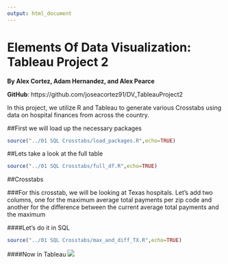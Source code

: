 ```yaml
---
output: html_document
---
```

Elements Of Data Visualization: Tableau Project 2
===
__By Alex Cortez, Adam Hernandez, and Alex Pearce__

__GitHub__: https://github.com/joseacortez91/DV_TableauProject2

In this project, we utilize R and Tableau to generate various Crosstabs using data on hospital finances from across the country.

##First we will load up the necessary packages

```r
source("../01 SQL Crosstabs/load_packages.R",echo=TRUE)
```

##Lets take a look at the full table
```r
source("../01 SQL Crosstabs/full_df.R",echo=TRUE)
```

##Crosstabs

###For this crosstab, we will be looking at Texas hospitals. Let's add two columns, one for the maximum average total payments per zip code and another for the difference between the current average total payments and the maximum

####Let's do it in SQL
```r
source("../01 SQL Crosstabs/max_and_diff_TX.R",echo=TRUE)
```

####Now in Tableau
![](../02 Tableau Workbook/max_and_diff_TX.png)
